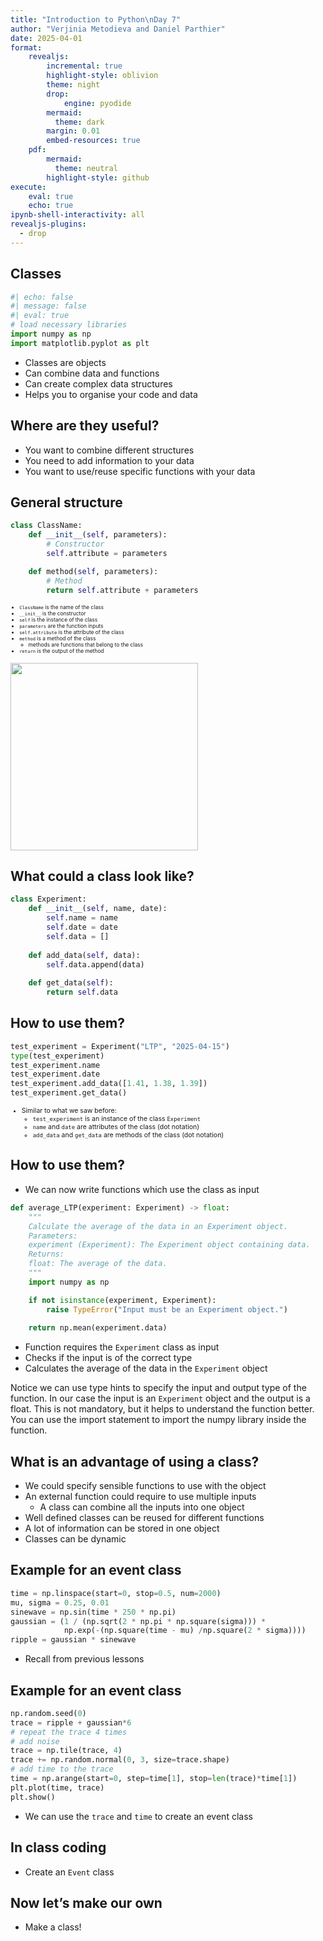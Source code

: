 ```yaml
---
title: "Introduction to Python\nDay 7"
author: "Verjinia Metodieva and Daniel Parthier"
date: 2025-04-01
format:
    revealjs:
        incremental: true 
        highlight-style: oblivion
        theme: night
        drop:
            engine: pyodide
        mermaid: 
          theme: dark
        margin: 0.01
        embed-resources: true
    pdf:
        mermaid: 
          theme: neutral
        highlight-style: github
execute:
    eval: true
    echo: true
ipynb-shell-interactivity: all
revealjs-plugins:
  - drop
---
```


## Classes

```python
#| echo: false
#| message: false
#| eval: true
# load necessary libraries
import numpy as np
import matplotlib.pyplot as plt

```

- Classes are objects
- Can combine data and functions
- Can create complex data structures
- Helps you to organise your code and data

## Where are they useful?

- You want to combine different structures
- You need to add information to your data
- You want to use/reuse specific functions with your data

## General structure

```python
class ClassName:
    def __init__(self, parameters):
        # Constructor
        self.attribute = parameters

    def method(self, parameters):
        # Method
        return self.attribute + parameters
```

::: {style="font-size: 60%;"}
- `ClassName` is the name of the class
- `__init__` is the constructor
- `self` is the instance of the class
- `parameters` are the function inputs
- `self.attribute` is the attribute of the class
- `method` is a method of the class
    - methods are functions that belong to the class
- `return` is the output of the method
:::

::: {.content-visible when-format="html"}
![](https://media1.giphy.com/media/v1.Y2lkPTc5MGI3NjExN3RmODZmZDgxNngyYmZidXhnamowZnVkb2U3MzR2bWdldG50OXhoOCZlcD12MV9pbnRlcm5hbF9naWZfYnlfaWQmY3Q9Zw/5nkIn9AEfUQ6JtXL43/giphy.gif){.absolute bottom=-50 right=0 width="300"}
:::

## What could a class look like?
```python
class Experiment:
    def __init__(self, name, date):
        self.name = name
        self.date = date
        self.data = []
    
    def add_data(self, data):
        self.data.append(data)
    
    def get_data(self):
        return self.data
```

## How to use them?

```python
test_experiment = Experiment("LTP", "2025-04-15")
type(test_experiment)
test_experiment.name
test_experiment.date
test_experiment.add_data([1.41, 1.38, 1.39])
test_experiment.get_data()
```

::: {style="font-size: 75%;"}
- Similar to what we saw before:
    - `test_experiment` is an instance of the class `Experiment`
    - `name` and `date` are attributes of the class (dot notation)
    - `add_data` and `get_data` are methods of the class (dot notation)
:::

## How to use them?

- We can now write functions which use the class as input

```python
def average_LTP(experiment: Experiment) -> float:
    """
    Calculate the average of the data in an Experiment object.
    Parameters:
    experiment (Experiment): The Experiment object containing data.
    Returns:
    float: The average of the data.
    """
    import numpy as np

    if not isinstance(experiment, Experiment):
        raise TypeError("Input must be an Experiment object.")
    
    return np.mean(experiment.data)
```

- Function requires the `Experiment` class as input
- Checks if the input is of the correct type
- Calculates the average of the data in the `Experiment` object


::: {.notes}
Notice we can use type hints to specify the input and output type of the function. In our case the input is an `Experiment` object and the output is a float. This is not mandatory, but it helps to understand the function better.
You can use the import statement to import the numpy library inside the function.
:::

## What is an advantage of using a class?

- We could specify sensible functions to use with the object
- An external function could require to use multiple inputs
  - A class can combine all the inputs into one object
- Well defined classes can be reused for different functions
- A lot of information can be stored in one object
- Classes can be dynamic

## Example for an event class

```python
time = np.linspace(start=0, stop=0.5, num=2000)
mu, sigma = 0.25, 0.01
sinewave = np.sin(time * 250 * np.pi)
gaussian = (1 / (np.sqrt(2 * np.pi * np.square(sigma))) *
            np.exp(-(np.square(time - mu) /np.square(2 * sigma))))
ripple = gaussian * sinewave
```

- Recall from previous lessons

## Example for an event class

```python
np.random.seed(0)
trace = ripple + gaussian*6
# repeat the trace 4 times
# add noise
trace = np.tile(trace, 4)
trace += np.random.normal(0, 3, size=trace.shape)
# add time to the trace
time = np.arange(start=0, step=time[1], stop=len(trace)*time[1])
plt.plot(time, trace)
plt.show()
```

- We can use the `trace` and `time` to create an event class

## In class coding

- Create an `Event` class

## Now let's make our own

- Make a class!